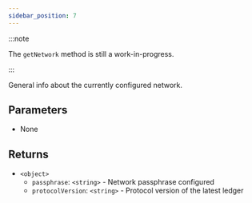 ```yaml
---
sidebar_position: 7
---
```


:::note

The `getNetwork` method is still a work-in-progress.

:::

General info about the currently configured network.

## Parameters

- None

## Returns

- `<object>`
  - `passphrase`: `<string>` - Network passphrase configured
  - `protocolVersion`: `<string>` - Protocol version of the latest ledger
